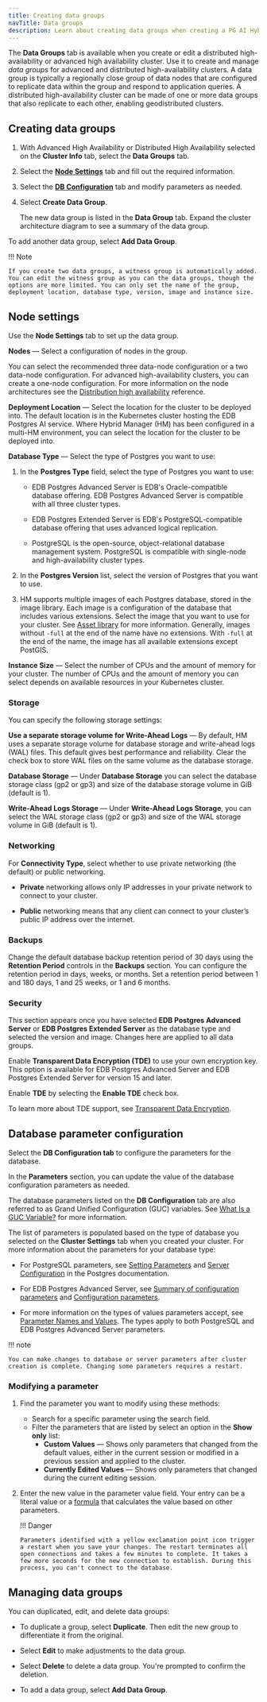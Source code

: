 ```yaml
---
title: Creating data groups
navTitle: Data groups
description: Learn about creating data groups when creating a PG AI Hybrid Manager cluster.
---
```


The **Data Groups** tab is available when you create or edit a distributed high-availability or advanced high availability cluster. Use it to create and manage *data groups* for advanced and distributed high-availability clusters. A data group is typically a regionally close group of data nodes that are configured to replicate data within the group and respond to application queries. A distributed high-availability cluster can be made of one or more data groups that also replicate to each other, enabling geodistributed clusters.

## Creating data groups

1.  With Advanced High Availability or Distributed High Availability selected on the **Cluster Info** tab, select the **Data Groups** tab.

2.  Select the [**Node Settings**](data-groups.mdx#node-settings) tab and fill out the required information.

3.  Select the [**DB Configuration**](data-groups.mdx#database-parameter-configuration) tab and modify parameters as needed. 

4.  Select **Create Data Group**.

    The new data group is listed in the **Data Group** tab. Expand the cluster architecture diagram to see a summary of the data group. 

To add another data group, select **Add Data Group**. 

!!! Note

    If you create two data groups, a witness group is automatically added. You can edit the witness group as you can the data groups, though the options are more limited. You can only set the name of the group, deployment location, database type, version, image and instance size.

## Node settings

Use the **Node Settings** tab to set up the data group.

**Nodes** — Select a configuration of nodes in the group.

You can select the recommended three data-node configuration or a two data-node configuration. For advanced high-availability clusters, you can create a one-node configuration. For more information on the node architectures see the [Distribution high availability](../../../overview/database_types/distributed_highavailability.mdx) reference.

**Deployment Location** — Select the location for the cluster to be deployed into. The default location is in the Kubernetes cluster hosting the EDB Postgres AI service. Where Hybrid Manager (HM) has been configured in a multi-HM environment, you can select the location for the cluster to be deployed into.

**Database Type** — Select the type of Postgres you want to use:

1.  In the **Postgres Type** field, select the type of Postgres you want to use:

    -   EDB Postgres Advanced Server is EDB's Oracle-compatible database offering. EDB Postgres Advanced Server is compatible with all three cluster types.

    -   EDB Postgres Extended Server is EDB's PostgreSQL-compatible database offering that uses advanced logical replication.

    -   PostgreSQL is the open-source, object-relational database management system. PostgreSQL is compatible with single-node and high-availability cluster types.

2.  In the **Postgres Version** list, select the version of Postgres that you want to use.

3.  HM supports multiple images of each Postgres database, stored in the image library. Each image is a configuration of the database that includes various extensions. Select the image that you want to use for your cluster. See [Asset library](../../image-management/asset-library.mdx) for more information. Generally, images without `-full` at the end of the name have no extensions. With `-full` at the end of the name, the image has all available extensions except PostGIS.

**Instance Size** — Select the number of CPUs and the amount of memory for your cluster. The number of CPUs and the amount of memory you can select depends on available resources in your Kubernetes cluster.

### Storage

You can specify the following storage settings:

**Use a separate storage volume for Write-Ahead Logs** — By default, HM uses a separate storage volume for database storage and write-ahead logs (WAL) files. This default gives best performance and reliability. Clear the check box to store WAL files on the same volume as the database storage.

**Database Storage** — Under **Database Storage** you can select the database storage class (gp2 or gp3) and size of the database storage volume in GiB (default is 1).

**Write-Ahead Logs Storage** — Under **Write-Ahead Logs Storage**, you can select the WAL storage class (gp2 or gp3) and size of the WAL storage volume in GiB (default is 1).

### Networking

For **Connectivity Type**, select whether to use private networking (the default) or public networking.

-   **Private** networking allows only IP addresses in your private network to connect to your cluster. 

-   **Public** networking means that any client can connect to your cluster’s public IP address over the internet.

### Backups

Change the default database backup retention period of 30 days using the
**Retention Period** controls in the **Backups** section. You can configure the
retention period in days, weeks, or months. Set a retention period
between 1 and 180 days, 1 and 25 weeks, or 1 and 6 months.

### Security

This section appears once you have selected **EDB Postgres Advanced Server** or **EDB Postgres Extended Server** as the database type and selected the version and image. Changes here are applied to all data groups.

Enable **Transparent Data Encryption (TDE)** to use your own encryption key. This option is available for EDB Postgres Advanced Server and EDB Postgres Extended Server for version 15 and later.

Enable **TDE** by selecting the **Enable TDE** check box.

To learn more about TDE support, see [Transparent Data Encryption](https://enterprisedb.com/docs/edb-postgres-ai/cloud-service/security/security/#your-own-encryption-key---transparent-data-encryption-tde).

## Database parameter configuration

Select the **DB Configuration tab** to configure the parameters for the database.

In the **Parameters** section, you can update the value of the database configuration parameters as needed.

The database parameters listed on the **DB Configuration** tab are also referred to as Grand Unified Configuration (GUC) variables. See [What Is a GUC Variable?](https://www.enterprisedb.com/blog/what-guc-variable) for more information.

The list of parameters is populated based on the type of database you selected on the **Cluster Settings** tab when you created your cluster. For more information about the parameters for your database type:

-   For PostgreSQL parameters, see [Setting Parameters](https://www.postgresql.org/docs/current/config-setting.html) and [Server Configuration](https://www.postgresql.org/docs/current/runtime-config.html) in the Postgres documentation.

-   For EDB Postgres Advanced Server, see [Summary of configuration parameters](https://enterprisedb.com/docs/epas/latest/reference/database_administrator_reference/02_summary_of_configuration_parameters/) and [Configuration parameters](https://enterprisedb.com/docs/epas/latest/database_administration/01_configuration_parameters/).

-   For more information on the types of values parameters accept, see [Parameter Names and Values](https://www.postgresql.org/docs/current/config-setting.html#CONFIG-SETTING-NAMES-VALUES). The types apply to both PostgreSQL and EDB Postgres Advanced Server parameters.

!!! note

    You can make changes to database or server parameters after cluster creation is complete. Changing some parameters requires a restart.

### Modifying a parameter

1.  Find the parameter you want to modify using these methods:
    -   Search for a specific parameter using the search field. 
    -   Filter the parameters that are listed by select an option in the **Show only** list:
        -   **Custom Values** — Shows only parameters that changed from the default values, either in the current session or modified in a previous session and applied to the cluster.
        -   **Currently Edited Values** — Shows only parameters that changed during the current editing session.

2.  Enter the new value in the parameter value field. Your entry can be a literal value or a [formula](../manage-clusters/formula.mdx) that calculates the value based on other parameters.

    !!! Danger

        Parameters identified with a yellow exclamation point icon trigger a restart when you save your changes. The restart terminates all open connections and takes a few minutes to complete. It takes a few more seconds for the new connection to establish. During this process, you can't connect to the database.

## Managing data groups

You can duplicated, edit, and delete data groups:

-   To duplicate a group, select **Duplicate**. Then edit the new group to differentiate it from the original.

-   Select **Edit** to make adjustments to the data group.

-   Select **Delete** to delete a data group. You're prompted to confirm the deletion.

-   To add a data group, select **Add Data Group**.
